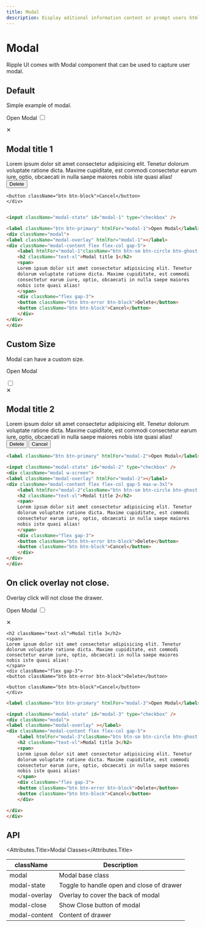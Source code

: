 ```yaml
---
title: Modal
description: Display aditional information content or prompt users htmlFor an action in a modal.
---
```


# Modal

Ripple UI comes with Modal component that can be used to capture user modal.

## Default

Simple example of modal.


<label className="btn btn-primary" htmlFor="modal-1">Open Modal</label>
<input className="modal-state" id="modal-1" type="checkbox" />
<div className="modal">
<label className="modal-overlay" htmlFor="modal-1"></label>
<div className="modal-content flex flex-col gap-5">
    <label htmlFor="modal-1"className="btn btn-sm btn-circle btn-ghost absolute right-2 top-2">✕</label>
    <h2 className="text-xl">Modal title 1</h2>
    <span>
    Lorem ipsum dolor sit amet consectetur adipisicing elit. Tenetur
    dolorum voluptate ratione dicta. Maxime cupiditate, est commodi
    consectetur earum iure, optio, obcaecati in nulla saepe maiores
    nobis iste quasi alias!
    </span>
    <div className="flex gap-3">
    <button className="btn btn-error btn-block">Delete</button>

    <button className="btn btn-block">Cancel</button>
    </div>
</div>
</div>


```html

<input className="modal-state" id="modal-1" type="checkbox" />

<label className="btn btn-primary" htmlFor="modal-1">Open Modal</label>
<div className="modal">
<label className="modal-overlay" htmlFor="modal-1"></label>
<div className="modal-content flex flex-col gap-5">
    <label htmlFor="modal-1"className="btn btn-sm btn-circle btn-ghost absolute right-2 top-2">✕</label>
    <h2 className="text-xl">Modal title 1</h2>
    <span>
    Lorem ipsum dolor sit amet consectetur adipisicing elit. Tenetur
    dolorum voluptate ratione dicta. Maxime cupiditate, est commodi
    consectetur earum iure, optio, obcaecati in nulla saepe maiores
    nobis iste quasi alias!
    </span>
    <div className="flex gap-3">
    <button className="btn btn-error btn-block">Delete</button>
    <button className="btn btn-block">Cancel</button>
    </div>
</div>
</div>
```

## Custom Size

Modal can have a custom size.

<label className="btn btn-primary" htmlFor="modal-2">Open Modal</label>

<input className="modal-state" id="modal-2" type="checkbox" />
<div className="modal w-screen">
<label className="modal-overlay" htmlFor="modal-2"></label>
<div className="modal-content flex flex-col gap-5 max-w-3xl">
    <label htmlFor="modal-2"className="btn btn-sm btn-circle btn-ghost absolute right-2 top-2">✕</label>
    <h2 className="text-xl">Modal title 2</h2>
    <span>
    Lorem ipsum dolor sit amet consectetur adipisicing elit. Tenetur
    dolorum voluptate ratione dicta. Maxime cupiditate, est commodi
    consectetur earum iure, optio, obcaecati in nulla saepe maiores
    nobis iste quasi alias!
    </span>
    <div className="flex gap-3">
    <button className="btn btn-error btn-block">Delete</button>
    <button className="btn btn-block">Cancel</button>
    </div>
</div>
</div>

```html
<label className="btn btn-primary" htmlFor="modal-2">Open Modal</label>

<input className="modal-state" id="modal-2" type="checkbox" />
<div className="modal w-screen">
<label className="modal-overlay" htmlFor="modal-2"></label>
<div className="modal-content flex flex-col gap-5 max-w-3xl">
    <label htmlFor="modal-2"className="btn btn-sm btn-circle btn-ghost absolute right-2 top-2">✕</label>
    <h2 className="text-xl">Modal title 2</h2>
    <span>
    Lorem ipsum dolor sit amet consectetur adipisicing elit. Tenetur
    dolorum voluptate ratione dicta. Maxime cupiditate, est commodi
    consectetur earum iure, optio, obcaecati in nulla saepe maiores
    nobis iste quasi alias!
    </span>
    <div className="flex gap-3">
    <button className="btn btn-error btn-block">Delete</button>
    <button className="btn btn-block">Cancel</button>
    </div>
</div>
</div>
```

## On click overlay not close.

Overlay click will not close the drawer.

<label className="btn btn-primary" htmlFor="modal-3">Open Modal</label>
<input className="modal-state" id="modal-3" type="checkbox" />
<div className="modal">
<label className="modal-overlay" ></label>
<div className="modal-content flex flex-col gap-5">
    <label htmlFor="modal-3"className="btn btn-sm btn-circle btn-ghost absolute right-2 top-2">✕</label>

    <h2 className="text-xl">Modal title 3</h2>
    <span>
    Lorem ipsum dolor sit amet consectetur adipisicing elit. Tenetur
    dolorum voluptate ratione dicta. Maxime cupiditate, est commodi
    consectetur earum iure, optio, obcaecati in nulla saepe maiores
    nobis iste quasi alias!
    </span>
    <div className="flex gap-3">
    <button className="btn btn-error btn-block">Delete</button>

    <button className="btn btn-block">Cancel</button>
    </div>

</div>
</div>

```html
<label className="btn btn-primary" htmlFor="modal-3">Open Modal</label>

<input className="modal-state" id="modal-3" type="checkbox" />
<div className="modal">
<label className="modal-overlay" ></label>
<div className="modal-content flex flex-col gap-5">
    <label htmlFor="modal-3"className="btn btn-sm btn-circle btn-ghost absolute right-2 top-2">✕</label>
    <h2 className="text-xl">Modal title 3</h2>
    <span>
    Lorem ipsum dolor sit amet consectetur adipisicing elit. Tenetur
    dolorum voluptate ratione dicta. Maxime cupiditate, est commodi
    consectetur earum iure, optio, obcaecati in nulla saepe maiores
    nobis iste quasi alias!
    </span>
    <div className="flex gap-3">
    <button className="btn btn-error btn-block">Delete</button>
    <button className="btn btn-block">Cancel</button>
    </div>

</div>
</div>
```
## API
<Attributes>

<Attributes.Title>Modal Classes</Attributes.Title>

| className     | Description                               |
| ------------- | ----------------------------------------- |
| modal         | Modal base class                          |
| modal-state   | Toggle to handle open and close of drawer |
| modal-overlay | Overlay to cover the back of modal        |
| modal-close   | Show Close button of modal                |
| modal-content | Content of drawer                         |

</Attributes>

<LinkRedirect
  contentLeft="Link"
  hrefLeft="/docs/components/link"
  contentRight="Pagination"
  hrefRight="/docs/components/pagination"
/>
